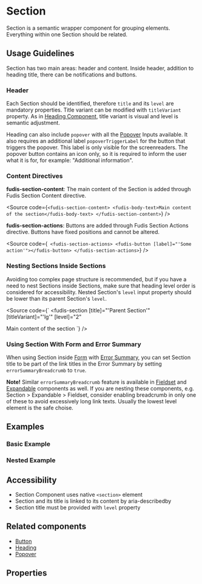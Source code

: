 
<Meta title="Components/Section" />

# Section

Section is a semantic wrapper component for grouping elements. Everything within one Section should be related.

## Usage Guidelines

Section has two main areas: header and content. Inside header, addition to heading title, there can be notifications and buttons.

### Header

Each Section should be identified, therefore `title` and its `level` are mandatory properties. Title variant can be modified with `titleVariant` property. As in [Heading Component](/docs/components-typography-heading--documentation), title variant is visual and level is semantic adjustment.

Heading can also include `popover` with all the [Popover](/docs/directives-popover--documentation) Inputs available. It also requires an additional label `popoverTriggerLabel` for the button that triggers the popover. This label is only visible for the screenreaders. The popover button contains an icon only, so it is required to inform the user what it is for, for example: "Additional information".

### Content Directives

**fudis-section-content**: The main content of the Section is added through Fudis Section Content directive.

<Source
  code={`<fudis-section-content>
  <fudis-body-text>Main content of the section</fudis-body-text>
</fudis-section-content>`}
/>

**fudis-section-actions**: Buttons are added through Fudis Section Actions directive. Buttons have fixed positions and cannot be altered.

<Source
  code={`
  <fudis-section-actions>
  <fudis-button [label]="'Some action'"></fudis-button>
</fudis-section-actions>`}
/>

### Nesting Sections Inside Sections

Avoiding too complex page structure is recommended, but if you have a need to nest Sections inside Sections, make sure that heading level order is considered for accessibility. Nested Section's `level` input property should be lower than its parent Section's `level`.

<Source
  code={`
<fudis-section
  [title]="'Parent Section'"
  [titleVariant]="'lg'"
  [level]="2"
  >
  <fudis-section-content>
    <fudis-section
      [title]="'Nested Section'"
      [titleVariant]="'md'"
      [level]="3" >
      <fudis-section-actions>
        <fudis-button [label]="'Nested Action button'"/>
      </fudis-section-actions>
      <fudis-section-content>
        <fudis-body-text>Main content of the section</fudis-body-text>
      </fudis-section-content>
    </fudis-section>
  </fudis-section-content>
</fudis-section>
  `}
/>

### Using Section With Form and Error Summary

When using Section inside [Form](/docs/components-form-form--documentation) with [Error Summary](/docs/components-form-error-summary--documentation), you can set Section title to be part of the link titles in the Error Summary by setting `errorSummaryBreadcrumb` to `true`.

**Note!** Similar `errorSummaryBreadcrumb` feature is available in [Fieldset](/docs/components-form-field-set--documentation) and [Expandable](/docs/components-expandable--documentation) components as well. If you are nesting these components, e.g. Section > Expandable > Fieldset, consider enabling breadcrumb in only one of these to avoid excessively long link texts. Usually the lowest level element is the safe choise.

## Examples

### Basic Example

<Canvas of={SectionStories.Example} />

### Nested Example

<Canvas of={SectionStories.NestedExample} />

## Accessibility

- Section Component uses native `<section>` element
- Section and its title is linked to its content by aria-describedby
- Section title must be provided with `level` property

## Related components

- [Button](/docs/components-button--documentation)
- [Heading](/docs/components-typography-heading--documentation)
- [Popover](/docs/directives-popover--documentation)

## Properties

<ArgTypes of={SectionComponent} />
